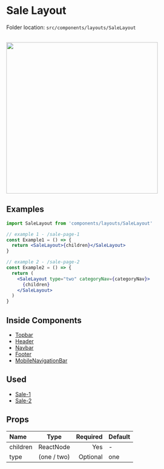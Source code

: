 # Sale Layout


<Callout>Folder location: `src/components/layouts/SaleLayout`</Callout>

<br />

<img src="/sales-layout.png" width="400" />

## Examples

```jsx
import SaleLayout from 'components/layouts/SaleLayout'

// example 1 - /sale-page-1
const Example1 = () => {
  return <SaleLayout>{children}</SaleLayout>
}

// example 2 - /sale-page-2
const Example2 = () => {
  return (
    <SaleLayout type="two" categoryNav={categoryNav}>
      {children}
    </SaleLayout>
  )
}
```

## Inside Components

- [Topbar](https://bazaar-doc.netlify.app/layout-components/topbar)
- [Header](https://bazaar-doc.netlify.app/layout-components/header)
- [Navbar](https://bazaar-doc.netlify.app/layout-components/navbar)
- [Footer](https://bazaar-doc.netlify.app/layout-components/footer)
- [MobileNavigationBar](https://bazaar-doc.netlify.app/layout-components/mobile-navigation)

## Used

- [Sale-1](https://bazar-react.vercel.app/sale-page-1)
- [Sale-2](https://bazar-react.vercel.app/sale-page-2)

## Props

| Name     |    Type     | Required | Default |
| :------- | :---------: | -------: | ------- |
| children |  ReactNode  |      Yes | -       |
| type     | (one / two) | Optional | one     |
